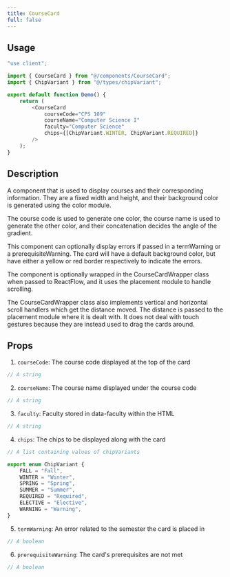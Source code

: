```yaml
---
title: CourseCard
full: false
---
```



## Usage

```javascript
"use client";

import { CourseCard } from "@/components/CourseCard";
import { ChipVariant } from "@/types/chipVariant";

export default function Demo() {
    return (
        <CourseCard
            courseCode="CPS 109"
            courseName="Computer Science I"
            faculty="Computer Science"
            chips={[ChipVariant.WINTER, ChipVariant.REQUIRED]}
        />
    );
}
```

## Description

A component that is used to display courses and their corresponding information. They are a fixed width
and height, and their background color is generated using the <Link href="/docs/color">color</Link> module.

The course code is used to generate one color, the course name is used to generate the other color, and their
concatenation decides the angle of the gradient.

This component can optionally display errors if passed in a termWarning or a prerequisiteWarning. The card will
have a default background color, but have either a yellow or red border respectively to indicate the errors.

The component is optionally wrapped in the CourseCardWrapper class when passed to ReactFlow, and it uses
the <Link href="/docs/placement">placement</Link> module to handle scrolling.

The CourseCardWrapper class also implements vertical and horizontal scroll handlers which get the distance moved.
The distance is passed to the <Link href="/docs/placement">placement module</Link> where it is dealt with.
It does not deal with touch gestures because they are instead used to drag the cards around.

## Props

1. `courseCode`: The course code displayed at the top of the card

```javascript
// A string
```

2. `courseName`: The course name displayed under the course code

```javascript
// A string
```

3. `faculty`: Faculty stored in data-faculty within the HTML

```javascript
// A string
```

4. `chips`: The chips to be displayed along with the card

```javascript
// A list containing values of chipVariants

export enum ChipVariant {
    FALL = "Fall",
    WINTER = "Winter",
    SPRING = "Spring",
    SUMMER = "Summer",
    REQUIRED = "Required",
    ELECTIVE = "Elective",
    WARNING = "Warning",
}
```

5. `termWarning`: An error related to the semester the card is placed in

```javascript
// A boolean
```

6. `prerequisiteWarning`: The card's prerequisites are not met

```javascript
// A boolean
```
